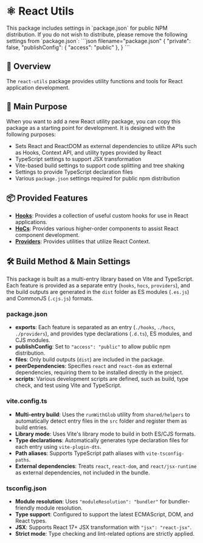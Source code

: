 
# ⚛️ React Utils

<Callout type="info">
  This package includes settings in `package.json` for public NPM distribution.
  If you do not wish to distribute, please remove the following settings from `package.json`:
  ```json filename="package.json"
  {
    "private": false,
    "publishConfig": {
      "access": "public"
    },
  }
  ```
</Callout>

## 📖 Overview

The `react-utils` package provides utility functions and tools for React application development.

## 🎯 Main Purpose

When you want to add a new React utility package, you can copy this package as a starting point for development.
It is designed with the following purposes:

- Sets React and ReactDOM as external dependencies to utilize APIs such as Hooks, Context API, and utility types provided by React
- TypeScript settings to support JSX transformation
- Vite-based build settings to support code splitting and tree shaking
- Settings to provide TypeScript declaration files
- Various `package.json` settings required for public npm distribution

## 📦 Provided Features

- **[Hooks](./hooks)**: Provides a collection of useful custom hooks for use in React applications.
- **[HoCs](./hocs)**: Provides various higher-order components to assist React component development.
- **[Providers](./providers)**: Provides utilities that utilize React Context.

## 🛠️ Build Method & Main Settings

This package is built as a multi-entry library based on Vite and TypeScript.  
Each feature is provided as a separate entry (`hooks`, `hocs`, `providers`), and the build outputs are generated in the `dist` folder as ES modules (`.es.js`) and CommonJS (`.cjs.js`) formats.

### package.json

- **exports**: Each feature is separated as an entry (`./hooks`, `./hocs`, `./providers`), and provides type declarations (`.d.ts`), ES modules, and CJS modules.
- **publishConfig**: Set to `"access": "public"` to allow public npm distribution.
- **files**: Only build outputs (`dist`) are included in the package.
- **peerDependencies**: Specifies `react` and `react-dom` as external dependencies, requiring them to be installed directly in the project.
- **scripts**: Various development scripts are defined, such as build, type check, and test using Vite and TypeScript.

### vite.config.ts

- **Multi-entry build**: Uses the `runWithGlob` utility from `shared/helpers` to automatically detect entry files in the `src` folder and register them as build entries.
- **Library mode**: Uses Vite's library mode to build in both ES/CJS formats.
- **Type declarations**: Automatically generates type declaration files for each entry using `vite-plugin-dts`.
- **Path aliases**: Supports TypeScript path aliases with `vite-tsconfig-paths`.
- **External dependencies**: Treats `react`, `react-dom`, and `react/jsx-runtime` as external dependencies, not included in the bundle.

### tsconfig.json

- **Module resolution**: Uses `"moduleResolution": "bundler"` for bundler-friendly module resolution.
- **Type support**: Configured to support the latest ECMAScript, DOM, and React types.
- **JSX**: Supports React 17+ JSX transformation with `"jsx": "react-jsx"`.
- **Strict mode**: Type checking and lint-related options are strictly applied.

